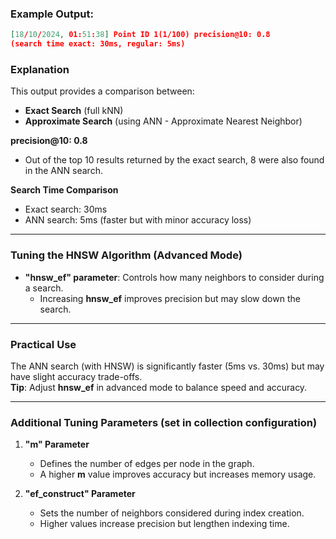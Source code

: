 ### Example Output: 
```json
[18/10/2024, 01:51:38] Point ID 1(1/100) precision@10: 0.8 
(search time exact: 30ms, regular: 5ms)
```

### Explanation

This output provides a comparison between:
- **Exact Search** (full kNN) 
- **Approximate Search** (using ANN - Approximate Nearest Neighbor)

**precision@10: 0.8**  
- Out of the top 10 results returned by the exact search, 8 were also found in the ANN search.

**Search Time Comparison**  
- Exact search: 30ms  
- ANN search: 5ms (faster but with minor accuracy loss)

---

### Tuning the HNSW Algorithm (Advanced Mode)

- **"hnsw_ef" parameter**: Controls how many neighbors to consider during a search.  
  - Increasing **hnsw_ef** improves precision but may slow down the search.

---

### Practical Use

The ANN search (with HNSW) is significantly faster (5ms vs. 30ms) but may have slight accuracy trade-offs.  
**Tip**: Adjust **hnsw_ef** in advanced mode to balance speed and accuracy.

---

### Additional Tuning Parameters (set in collection configuration)

1. **"m" Parameter**  
   - Defines the number of edges per node in the graph.  
   - A higher **m** value improves accuracy but increases memory usage.

2. **"ef_construct" Parameter**  
   - Sets the number of neighbors considered during index creation.  
   - Higher values increase precision but lengthen indexing time.